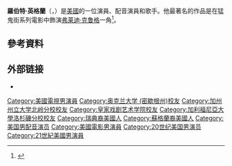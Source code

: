 {{Infobox person
| name        = Robert Englund
| image       = Robert englund.jpg
| caption     =
| birth_name   = Robert Barton Englund
| birth_date   = {{Birth date and age|mf=yes|1949|6|6}}
| birth_place  = {{USA}}[[格倫代爾_(加利福尼亞州)|格倫代爾 (加利福尼亞州)]] 
| education    = [[加州州立大學北嶺分校|加州州立大學北嶺分校]]
| alma_mater  = [[皇家戲劇藝術學院|皇家戲劇藝術學院]]
| home_town   = [[洛杉磯|洛杉磯]]
| residence  = [[拉古納海灘_(加利福尼亞州)|拉古納海灘 (加利福尼亞州)]]
| known_for   = ''[[A_Nightmare_on_Elm_Street|A Nightmare on Elm Street]]''
| years_active = 1972–現在
| net_worth = $14 million (2015)<ref>{{cite web|url=http://www.therichest.com/celebnetworth/celeb/robert-englund-net-worth/|access-date=2015-12-27|title=Robert Englund Net Worth}}</ref>
| website     = {{URL|http://www.robertenglund.com/}}
| signature          = Robert Englund's signature.png
}}
'''羅伯特·英格蘭'''（{{lang-en|Robert Englund}}，{{bd|1947年|6月6日||}}）是[[美國|美國]]的一位演員、配音演員和歌手。他最著名的作品是在猛鬼街系列電影中飾演[[弗莱迪·克鲁格|弗莱迪·克鲁格]]一角<ref name="yahoo">{{cite web |url=http://tv.yahoo.com/robert-englund/contributor/28693/bio |title=Robert Englund Biography |accessdate=2007-10-12 |publisher=Yahoo TV |deadurl=yes |archiveurl=https://www.webcitation.org/65iHtX7Br?url=http://tv.yahoo.com/robert-englund/contributor/28693/bio |archivedate=2012-02-25 }}</ref>。

==參考資料==
{{Reflist}}

== 外部链接 ==
{{Commons|Robert Englund}}
*{{IMDb name|nm0000387}}

{{Authority control}}

{{DEFAULTSORT:Englund, Robert}}
[[Category:美國電視男演員|Category:美國電視男演員]]
[[Category:奥克兰大学_(密歇根州)校友|Category:奥克兰大学 (密歇根州)校友]]
[[Category:加州州立大学北岭分校校友|Category:加州州立大学北岭分校校友]]
[[Category:皇家戏剧艺术学院校友|Category:皇家戏剧艺术学院校友]]
[[Category:加利福尼亞大學洛杉磯分校校友|Category:加利福尼亞大學洛杉磯分校校友]]
[[Category:瑞典裔美國人|Category:瑞典裔美國人]]
[[Category:蘇格蘭裔美國人|Category:蘇格蘭裔美國人]]
[[Category:美国男配音演员|Category:美国男配音演员]]
[[Category:美國電影男演員|Category:美國電影男演員]]
[[Category:20世纪美国男演员|Category:20世纪美国男演员]]
[[Category:21世紀美國男演員|Category:21世紀美國男演員]]